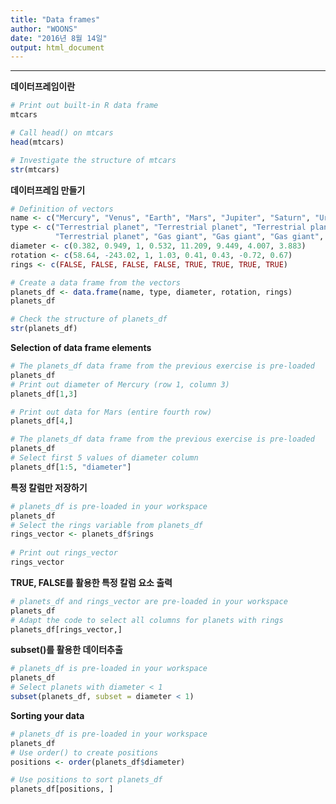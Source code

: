 ```yaml
---
title: "Data frames"
author: "WOONS"
date: "2016년 8월 14일"
output: html_document
---
```


---

**데이터프레임이란**
```r
# Print out built-in R data frame
mtcars 

# Call head() on mtcars
head(mtcars)

# Investigate the structure of mtcars
str(mtcars)
```

**데이터프레임 만들기**
```r
# Definition of vectors
name <- c("Mercury", "Venus", "Earth", "Mars", "Jupiter", "Saturn", "Uranus", "Neptune")
type <- c("Terrestrial planet", "Terrestrial planet", "Terrestrial planet", 
          "Terrestrial planet", "Gas giant", "Gas giant", "Gas giant", "Gas giant")
diameter <- c(0.382, 0.949, 1, 0.532, 11.209, 9.449, 4.007, 3.883)
rotation <- c(58.64, -243.02, 1, 1.03, 0.41, 0.43, -0.72, 0.67)
rings <- c(FALSE, FALSE, FALSE, FALSE, TRUE, TRUE, TRUE, TRUE)

# Create a data frame from the vectors
planets_df <- data.frame(name, type, diameter, rotation, rings)
planets_df

# Check the structure of planets_df
str(planets_df)
```

**Selection of data frame elements**
```r
# The planets_df data frame from the previous exercise is pre-loaded
planets_df
# Print out diameter of Mercury (row 1, column 3)
planets_df[1,3]

# Print out data for Mars (entire fourth row)
planets_df[4,]

# The planets_df data frame from the previous exercise is pre-loaded
planets_df
# Select first 5 values of diameter column
planets_df[1:5, "diameter"]
```

**특정 칼럼만 저장하기**
```r
# planets_df is pre-loaded in your workspace
planets_df
# Select the rings variable from planets_df
rings_vector <- planets_df$rings
  
# Print out rings_vector
rings_vector
```

**TRUE, FALSE를 활용한 특정 칼럼 요소 출력**
```r
# planets_df and rings_vector are pre-loaded in your workspace
planets_df
# Adapt the code to select all columns for planets with rings
planets_df[rings_vector,]
```

**subset()를 활용한 데이터추출**
```r
# planets_df is pre-loaded in your workspace
planets_df
# Select planets with diameter < 1
subset(planets_df, subset = diameter < 1)
```

**Sorting your data**
```r
# planets_df is pre-loaded in your workspace
planets_df
# Use order() to create positions
positions <- order(planets_df$diameter)  

# Use positions to sort planets_df
planets_df[positions, ]
```


